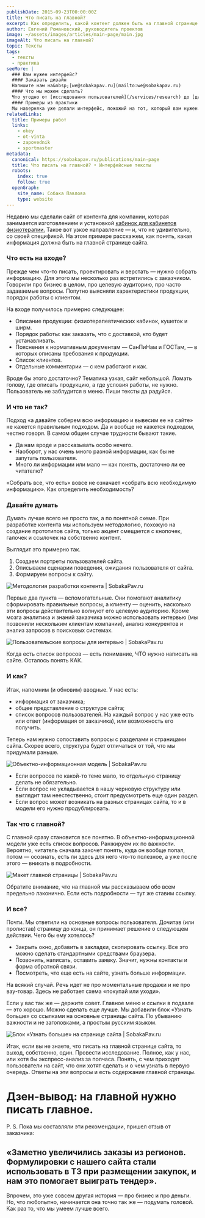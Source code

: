 ```yaml
---
publishDate: 2015-09-23T00:00:00Z
title: Что писать на главной?
excerpt: Как определить, какой контент должен быть на главной странице сайта.
author: Евгений Романовский, руководитель проектов
image: ~/assets/images/articles/main-page/main.jpg
imageAlt: Что писать на главной?
topic: Тексты
tags:
  - тексты
  - практика
seeMore: |
  ### Вам нужен интерфейс?
  #### Заказать дизайн
  Напишите нам на&nbsp;[we@sobakapav.ru](mailto:we@sobakapav.ru)
  #### Что мы можем сделать?
  Что угодно от [исследования пользователей](/services/research) до [дизайна интерфейса под ключ](/services/ux-design). 
  #### Примеры из практики
  Мы наверняка уже делали интерфейс, пожожий на тот, который вам нужен. [Проверьте](https://sobakapav.ru/portfolio).
relatedLinks:
  title: Примеры работ
  links:
    - okey
    - ot-vinta
    - zapovednik
    - sportmaster
metadata:
  canonical: https://sobakapav.ru/publications/main-page
  title: Что писать на главной? • Интерфейсные тексты
  robots:
    index: true
    follow: true
  openGraph:
    site_name: Собака Павлова
    type: website
---
```



Недавно мы сделали сайт от контента для компании, которая занимается изготовлением и установкой [кабинок для кабинетов физиотерапии.](https://f-kabinki.ru/) Такое вот узкое направление — и, что не удивительно, со своей спецификой. На этом примере расскажем, как понять, какая информация должна быть на главной странице сайта.

### Что есть на входе?

Прежде чем что-то писать, проектировать и верстать — нужно собрать информацию. Для этого мы несколько раз встретились с заказчиком. Говорили про бизнес в целом, про целевую аудиторию, про часто задаваемые вопросы. Попутно выясняли характеристики продукции, порядок работы с клиентом.

На входе получилось примерно следующее:
- Описание продукции: физиотерапевтических кабинок, кушеток и ширм.
- Порядок работы: как заказать, что с доставкой, кто будет устанавливать.
- Пояснения к нормативным документам — СанПиНам и ГОСТам, — в которых описаны требования к продукции.
- Список клиентов.
- Отдельные комментарии — с кем работают и как.

Вроде бы этого достаточно? Тематика узкая, сайт небольшой. Ломать голову, где описать продукцию, а где условия работы, не нужно. Пользователь не заблудится в меню. Пиши тексты да радуйся.

### И что не так?

Подход «а давайте соберем всю информацию и вывесим ее на сайте» не кажется правильным подходом. Да и вообще не кажется подходом, честно говоря. В самом общем случае трудности бывают такие.

- Да нам вроде и рассказывать особо нечего.
- Наоборот, у нас очень много разной информации, как бы не запутать пользователя.
- Много ли информации или мало — как понять, достаточно ли ее читателю?

«Собрать все, что есть» вовсе не означает «собрать всю необходимую информацию». Как определить необходимость?

### Давайте думать

Думать лучше всего не просто так, а по понятной схеме. При разработке контента мы используем методологию, похожую на создание прототипов сайта, только акцент смещается с кнопочек, галочек и ссылочек на собственно контент.

Выглядит это примерно так.

1. Создаем портреты пользователей сайта.
2. Описываем сценарии поведения, ожидания пользователя от сайта.
3. Формируем вопросы к сайту.

![Методология разработки контента | SobakaPav.ru](~/assets/images/articles/main-page/1.png)

Первые два пункта — вспомогательные. Они помогают аналитику сформировать правильные вопросы, а клиенту — оценить, насколько эти вопросы действительно волнуют его целевую аудиторию.
Кроме мозга аналитика и знаний заказчика можно использовать интервью (мы позвонили нескольким клиентам компании), анализ конкурентов и анализ запросов в поисковых системах.

![Пользовательские вопросы для интервью | SobakaPav.ru](~/assets/images/articles/main-page/2.png)

Когда есть список вопросов — есть понимание, ЧТО нужно написать на сайте. Осталось понять КАК.

### И как?

Итак, напомним (и обновим) вводные. У нас есть:
- информация от заказчика;
- общее представление о структуре сайта;
- список вопросов пользователей. На каждый вопрос у нас уже есть или ответ (информация от заказчика), или возможность его получить.

Теперь нам нужно сопоставить вопросы с разделами и страницами сайта. Скорее всего, структура будет отличаться от той, что мы придумали раньше.

![Объектно-информационная модель | SobakaPav.ru](~/assets/images/articles/main-page/3.png)

- Если вопросов по какой-то теме мало, то отдельную страницу делать не обязательно.
- Если вопрос не укладывается в нашу черновую структуру или выглядит там неестественно, стоит предусмотреть еще один раздел.
- Если вопрос может возникать на разных страницах сайта, то и в модели его нужно продублировать.

### Так что с главной?

С главной сразу становится все понятно. В объектно-информационной модели уже есть список вопросов. Ранжируем их по важности. Вероятно, читатель сначала захочет понять, куда он вообще попал, потом — осознать, есть ли здесь для него что-то полезное, а уже после этого — вникать в подробности.

![Макет главной страницы | SobakaPav.ru](~/assets/images/articles/main-page/4.png)

Обратите внимание, что на главной мы рассказываем обо всем предельно лаконично. Если есть подробности — тут же ставим ссылку.

### И все?

Почти. Мы ответили на основные вопросы пользователя. Дочитав (или пролистав) страницу до конца, он принимает решение о следующем действии. Чего бы ему хотелось?

- Закрыть окно, добавить в закладки, скопировать ссылку. Все это можно сделать стандартными средствами браузера.
- Позвонить, написать, оставить заявку. Значит, нужны контакты и форма обратной связи.
- Посмотреть, что еще есть на сайте, узнать больше информации.

На всякий случай. Речь идет не про моментальные продажи и не про вау-товар. Здесь не работает схема «покупай или уходи».

Если у вас так же — держите совет. Главное меню и ссылки в подвале — это хорошо. Можно сделать еще лучше. Мы добавили блок «Узнать больше» со ссылками на основные страницы сайта. По убыванию важности и не заголовками, а простым русским языком.

![Блок «Узнать больше» на странице сайта | SobakaPav.ru](~/assets/images/articles/main-page/5.png)

Итак, если вы не знаете, что писать на главной странице сайта, то выход, собственно, один. Провести исследование. Полное, как у нас, или хотя бы экспресс-анализ за полчаса. Понять, с чем приходят пользователи на сайт, что они хотят сделать и о чем узнать в первую очередь. Ответы на эти вопросы и есть содержание главной страницы.

# Дзен-вывод: на главной нужно писать главное.

P. S. Пока мы составляли эти рекомендации, пришел отзыв от заказчика:

## «Заметно увеличились заказы из регионов. Формулировки с нашего сайта стали использовать в ТЗ при размещении закупок, и нам это помогает выиграть тендер».

Впрочем, это уже совсем другая история — про бизнес и про деньги. Но, что любопытно, начинается она точно так же — подумать головой. Как раз то, что мы умеем лучше всего.
